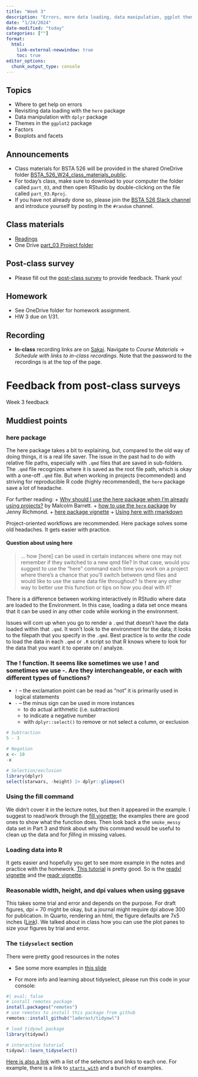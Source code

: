 ```yaml
---
title: "Week 3"
description: "Errors, more data loading, data manipulation, ggplot themes, factors"
date: "1/24/2024"
date-modified: "today"
categories: [""]
format: 
  html:
    link-external-newwindow: true
    toc: true
editor_options: 
  chunk_output_type: console
---
```



## Topics

* Where to get help on errors
* Revisiting data loading with the `here` package
* Data manipulation with `dplyr` package
* Themes in the `ggplot2` package
* Factors
* Boxplots and facets


## Announcements

* Class materials for BSTA 526 will be provided in the shared OneDrive folder [BSTA_526_W24_class_materials_public](https://ohsuitg-my.sharepoint.com/:f:/g/personal/niederha_ohsu_edu/EvZ5qnesTopKqFWN2_hqEsYBLKZmJDjVxrPCbQOpvAIYSg?e=RDggRF). 
* For today's class, make sure to download to your computer the folder called `part_03`, and then open RStudio by double-clicking on the file called `part_03.Rproj`.
* If you have not already done so, please join the [BSTA 526 Slack channel](https://join.slack.com/t/slack-dpc4546/shared_invite/zt-2aczivz82-OABE0GiMx1YMiREpvzVRsA) and introduce yourself by posting in the `#random` channel.


## Class materials

* [Readings](../readings/03-reading.qmd)
* One Drive [part_03 Project folder](https://ohsuitg-my.sharepoint.com/:f:/g/personal/niederha_ohsu_edu/EvZ5qnesTopKqFWN2_hqEsYBLKZmJDjVxrPCbQOpvAIYSg?e=RDggRF)

## Post-class survey

* Please fill out the [post-class survey](https://ohsu.ca1.qualtrics.com/jfe/form/SV_5urkrdktEwkQqEu) to provide feedback. Thank you!

## Homework

* See OneDrive folder for homework assignment.
* HW 3 due on 1/31.

## Recording

* __In-class__ recording links are on [Sakai](https://sakai.ohsu.edu/portal/site/BSTA-526-1-AX-W24/tool/a973f2a2-ea06-4734-aab7-a066c5573ca6/ShowPage?returnView=&studentItemId=0&backPath=&bltiAppStores=false&errorMessage=&clearAttr=&messageId=&source=&title=&newTopLevel=false&sendingPage=190949&postedComment=false&addBefore=&itemId=5172228&path=push&topicId=&addTool=-1&recheck=&id=&forumId=). Navigate to _Course Materials_ -> _Schedule with links to in-class recordings_. Note that the password to the recordings is at the top of the page. 


# Feedback from post-class surveys

Week 3 feedback

## Muddiest points

### here package

The here package takes a bit to explaining, but, compared to the old way of doing things, it is a real life saver. The issue in the past had to do with relative file paths, especially with `.qmd` files that are saved in sub-folders. The `.qmd` file recognizes where it is saved as the root file path, which is okay with a one-off `.qmd` file. But when working in projects (recommended) and striving for reproducible R code (highly recommended), the `here` package save a lot of headache.

For further reading:
+ [Why should I use the here package when I'm already using projects?](https://malco.io/articles/2018-11-05-why-should-i-use-the-here-package-when-i-m-already-using-projects) by Malcolm Barrett.
+ [how to use the `here` package](http://jenrichmond.rbind.io/post/how-to-use-the-here-package/) by Jenny Richmond.
+ [here package vignette](https://here.r-lib.org/articles/here.html)
+ [Using here with rmarkdown](https://cran.r-project.org/web/packages/here/vignettes/rmarkdown.html)

Project-oriented workflows are recommended. Here package solves some old headaches. It gets easier with practice.

####  Question about using here

> ... how [here] can be used in certain instances where one may not remember if they switched to a new qmd file? In that case, would you suggest to use the "here" command each time you work on a project where there's a chance that you'll switch between qmd files and would like to use the same data file throughout? Is there any other way to better use this function or tips on how you deal with it?

There is a difference between working interactively in RStudio where data are loaded to the Environment. In this case, loading a data set once means that it can be used in any other code while working in the environment.

Issues will com up when you go to render a `.qmd` that doesn't have the data loaded within that `.qmd`. It won't look to the environment for the data; it looks to the filepath that you specify in the `.qmd`. Best practice is to *write the code* to load the data in each `.qmd` or `.R` script so that R knows where to look for the data that you want it to operate on / analyze.

### The ! function. It seems like sometimes we use ! and sometimes we use -. Are they interchangeable, or each with different types of functions?

+ `!` -- the exclamation point can be read as "not" it is primarily used in logical statements
+ `-` -- the minus sign can be used in more instances
  - to do actual arithmetic (i.e. subtraction)
  - to indicate a negative number
  - with `dplyr::select()` to remove or not select a column, or exclusion
  
```r

# Subtraction
5 - 3

# Negation
x <- 10
-x

# Selection/exclusion
library(dplyr)
select(starwars, -height) |> dplyr::glimpse()

```
  

### Using the fill command

We didn't cover it in the lecture notes, but then it appeared in the example. I suggest to read/work through the [fill vignette](https://tidyr.tidyverse.org/reference/fill.html); the examples there are good ones to show what the function does. Then look back a the `smoke_messy` data set in Part 3 and think about why this command would be useful to clean up the data and for *fill*ing in missing values.

### Loading data into R 

It gets easier and hopefully you get to see more example in the notes and practice with the homework. [This tutorial](http://www.sthda.com/english/wiki/importing-data-into-r) is pretty good. So is the [readxl vignette](https://readxl.tidyverse.org/) and the [readr vignette](https://readr.tidyverse.org/).


### Reasonable width, height, and dpi values when using ggsave

This takes some trial and error and depends on the purpose. For draft figures, dpi = 70 might be okay, but a journal might require dpi above 300 for publication. In Quarto, rendering an html, the figure defaults are 7x5 inches ([Link](https://quarto.org/docs/computations/execution-options.html)). We talked about in class how you can use the plot panes to size your figures by trial and error.


### The `tidyselect` section

There were pretty good resources in the notes

+ See some more examples in [this slide](https://jminnier-berd-r-courses.netlify.app/02-data-wrangling-tidyverse/02_data_wrangling_slides_part1.html#32)

+ For more info and learning about tidyselect, please run this code in your console:

```r
#| eval: false
# install remotes package
install.packages("remotes")
# use remotes to install this package from github
remotes::install_github("laderast/tidyowl")

# load tidyowl package
library(tidyowl)

# interactive tutorial
tidyowl::learn_tidyselect()
```


[Here is also a link](https://dplyr.tidyverse.org/reference/dplyr_tidy_select.html) with a list of the selectors and links to each one. For example, there is a link to [`starts_with`](https://tidyselect.r-lib.org/reference/starts_with.html) and a bunch of examples.


